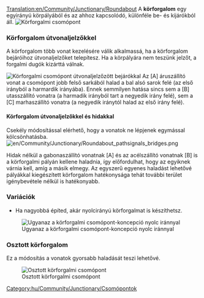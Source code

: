 [[Translation:en/Community/Junctionary/Roundabout]]
{{hu/Community/Junctionary/Csomópontmenü}}
A '''körforgalom''' egy egyirányú körpályából és az ahhoz kapcsolódó, különféle be- és kijárókból áll.
{{en/TOCleft}}[[File:en/Community/Junctionary/Roundabout.png|none|frame|Körforgalmi csomópont]]

{{hu/Community/Junctionary/Csomópontok tulajdonságai|Olcsó|1|0|0|1,5|0||0|0|1|1|||Vonatlerobbanás legalább két szelvényre hat, <br>de akár az egész csomópontra is hatással lehet.|
*Legfeljebb két vonat egyidejű kezelésére képes
*Ha nagyobbá építed, akár nyolcirányú körforgalmat is készíthetsz.
*Közlekedési dugót fog okozni.
*Terület: 6 x 6
}}

===Körforgalom útvonaljelzőkkel===
A körforgalom több vonat kezelésére válik alkalmassá, ha a körforgalom bejáróihoz útvonaljelzőket telepítesz. Ha a körpályára nem teszünk jelzőt, a forgalmi dugók kizárttá válnak.

[[File:en/Community/Junctionary/Roundabout pathsignals.png|none|frame|Körforgalmi csomópont útvonaljelzőzött bejárókkal]]
Az [A] áruszállító vonat a csomópont jobb felső sarkából halad a bal alsó sarok felé (az első irányból a harmardik irányába). Ennek semmilyen hatása sincs sem a [B] utasszállító vonatra (a harmadik irányból tart a negyedik irány felé), sem a [C] marhaszállító vonatra (a negyedik iránytól halad az első irány felé).

{{hu/Community/Junctionary/Csomópontok tulajdonságai|Olcsó|1|0|0|1,5|0||0|0|0||3||Vonatlerobbanás egy irányra hat, de <br>akár az egész csomópontra is hatással lehet.|
*Alacsony költséggel megépíthető, kevés helyet igényel, és viszonylag jó a hatékonysága.}}

====Körforgalom útvonaljelzőkkel és hidakkal====
Csekély módosítással elérhető, hogy a vonatok ne lépjenek egymással kölcsönhatásba.
[[File:en/Community/Junctionary/Roundabout pathsignals bridges.png]]

Hidak nélkül a gabonaszállító vonatnak [A] és az acélszállító vonatnak [B] is a körforgalmi pályán kellene haladnia, így előfordulhat, hogy az egyiknek várnia kell, amíg a másik elmegy. Az egyszerű egyenes haladást lehetővé pályákkal kiegészített körforgalom hatékonysága tehát további terület igénybevétele nélkül is hatékonyabb.
{{hu/Community/Junctionary/Csomópontok tulajdonságai|Olcsó|1|0|1|1,5|0||0|0|0||3||Vonatlerobbanás egy irányra hat, de <br>akár az egész csomópontra is hatással lehet.|}}

===Variációk===
*Ha nagyobbá építed, akár nyolcirányú körforgalmat is készíthetsz.
[[File:en/Community/Junctionary/Basic Roundabout 8-way.png|none|frame|Ugyanaz a körforgalmi csomópont-koncepció nyolc iránnyal]]

===Osztott körforgalom===

Ez a módosítás a vonatok gyorsabb haladását teszi lehetővé.

[[File:en/Community/Junctionary/Split Roundabout.png|none|frame|Osztott körforgalmi csomópont]]

{{hu/Community/Junctionary/Csomópontok tulajdonságai|Olcsó|1|0|0|3.5|0||0|0|1|1|||Vonat lerobbanása az egész csomópontra kihat|
*7-8 vonat egyidejű kezelésére képes.
*Nyolcnál kevesebb vonat esetén a forgalmi dugó kialakulásának esélye kicsi.
*Terület: 33 x 33
}}

[[Category:hu/Community/Junctionary/Csomópontok]]
